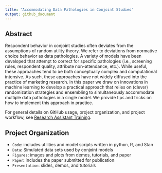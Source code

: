 ```yaml
---
title: "Accommodating Data Pathologies in Conjoint Studies"
output: github_document
---
```


## Abstract

Respondent behavior in conjoint studies often deviates from the assumptions of random utility theory. We refer to deviations from normative choice behavior as data pathologies. A variety of models have been developed that attempt to correct for specific pathologies (i.e., screening rules, respondent quality, attribute non-attendance, etc.). While useful, these approaches tend to be both conceptually complex and computational intensive. As such, these approaches have not widely diffused into the practice of marketing research. In this paper we draw on innovations in machine learning to develop a practical approach that relies on (clever) randomization strategies and ensembling to simultaneously accommodate multiple data pathologies in a single model. We provide tips and tricks on how to implement this approach in practice.

For general details on GitHub usage, project organization, and project workflow, see [Research Assistant Training](https://github.com/marcdotson/ra-training).

## Project Organization

- `Code`: includes utilities and model scripts written in python, R, and Stan
- `Data`: Simulated data sets used by conjoint models
- `Figures`: images and plots from demos, tutorials, and paper
- `Paper`: includes the paper submitted for publication
- `Presentation`: slides, demos, and tutorials
